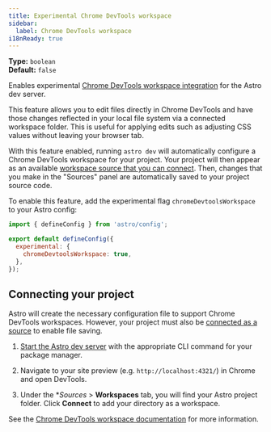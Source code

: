 ```yaml
---
title: Experimental Chrome DevTools workspace
sidebar:
  label: Chrome DevTools workspace
i18nReady: true
---
```




<p>

**Type:** `boolean`<br />
**Default:** `false`<br />
<Since v="5.13.0" />
</p>

Enables experimental [Chrome DevTools workspace integration](https://developer.chrome.com/docs/devtools/workspaces) for the Astro dev server.

This feature allows you to edit files directly in Chrome DevTools and have those changes reflected in your local file system via a connected workspace folder. This is useful for applying edits such as adjusting CSS values without leaving your browser tab.

With this feature enabled, running `astro dev` will automatically configure a Chrome DevTools workspace for your project. Your project will then appear as an available [workspace source that you can connect](#connecting-your-project). Then, changes that you make in the "Sources" panel are automatically saved to your project source code.

To enable this feature, add the experimental flag `chromeDevtoolsWorkspace` to your Astro config:

```js title="astro.config.mjs" ins={4-6}
import { defineConfig } from 'astro/config';

export default defineConfig({
  experimental: {
    chromeDevtoolsWorkspace: true,
  },
});
```

## Connecting your project

Astro will create the necessary configuration file to support Chrome DevTools workspaces. However, your project must also be [connected as a source](https://developer.chrome.com/docs/devtools/workspaces#manual-connection) to enable file saving.

<Steps>

1. [Start the Astro dev server](/en/develop-and-build/#start-the-astro-dev-server) with the appropriate CLI command for your package manager.

2. Navigate to your site preview (e.g. `http://localhost:4321/`) in Chrome and open DevTools.

3. Under the **Sources* > **Workspaces** tab, you will find your Astro project folder. Click **Connect** to add your directory as a workspace.

</Steps>

See the [Chrome DevTools workspace documentation](https://developer.chrome.com/docs/devtools/workspaces#connect) for more information.
